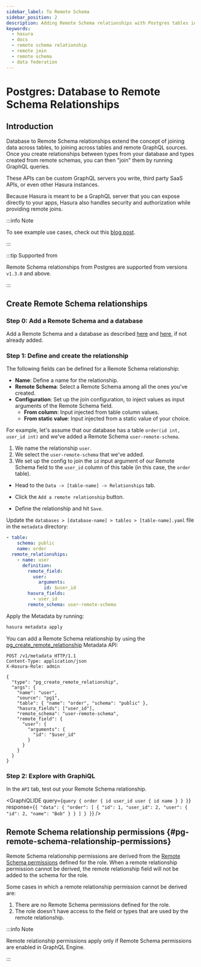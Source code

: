 ```yaml
---
sidebar_label: To Remote Schema
sidebar_position: 2
description: Adding Remote Schema relationships with Postgres tables in Hasura
keywords:
  - hasura
  - docs
  - remote schema relationship
  - remote join
  - remote schema
  - data federation
---
```



# Postgres: Database to Remote Schema Relationships

## Introduction

Database to Remote Schema relationships extend the concept of joining data across tables, to joining across tables and
remote GraphQL sources. Once you create relationships between types from your database and types created from remote
schemas, you can then "join" them by running GraphQL queries.

These APIs can be custom GraphQL servers you write, third party SaaS APIs, or even other Hasura instances.

Because Hasura is meant to be a GraphQL server that you can expose directly to your apps, Hasura also handles security
and authorization while providing remote joins.

:::info Note

To see example use cases, check out this
[blog post](https://hasura.io/blog/remote-joins-a-graphql-api-to-join-database-and-other-data-sources/).

:::

:::tip Supported from

Remote Schema relationships from Postgres are supported from versions `v1.3.0` and above.

:::

## Create Remote Schema relationships

### Step 0: Add a Remote Schema and a database

Add a Remote Schema and a database as described [here](/remote-schemas/adding-schema.mdx) and
[here](/databases/connect-db/index.mdx), if not already added.

### Step 1: Define and create the relationship

The following fields can be defined for a Remote Schema relationship:

- **Name**: Define a name for the relationship.
- **Remote Schema**: Select a Remote Schema among all the ones you've created.
- **Configuration**: Set up the join configuration, to inject values as input arguments of the Remote Schema field.
  - **From column**: Input injected from table column values.
  - **From static value**: Input injected from a static value of your choice.

For example, let's assume that our database has a table `order(id int, user_id int)` and we've added a Remote Schema
`user-remote-schema`.

1.  We name the relationship `user`.
2.  We select the `user-remote-schema` that we've added.
3.  We set up the config to join the `id` input argument of our Remote Schema field to the `user_id` column of this
    table (in this case, the `order` table).

<Tabs groupId="user-preference" className="api-tabs">
<TabItem value="console" label="Console">

- Head to the `Data -> [table-name] -> Relationships` tab.
- Click the `Add a remote relationship` button.

  <Thumbnail
    src="/img/schema/add-remote-schema-relationship.png"
    alt="Opening the remote relationship section"
    width="1000px"
  />

- Define the relationship and hit `Save`.

  <Thumbnail src="/img/schema/define-remote-schema-relationship.png" alt="Defining the relationship" width="800px" />

</TabItem>
<TabItem value="cli" label="CLI">

Update the `databases > [database-name] > tables > [table-name].yaml` file in the `metadata` directory:

```yaml {4-13}
- table:
    schema: public
    name: order
  remote_relationships:
    - name: user
      definition:
        remote_field:
          user:
            arguments:
              id: $user_id
        hasura_fields:
          - user_id
        remote_schema: user-remote-schema
```

Apply the Metadata by running:

```bash
hasura metadata apply
```

</TabItem>
<TabItem value="api" label="API">

You can add a Remote Schema relationship by using the
[pg_create_remote_relationship](/api-reference/metadata-api/remote-relationships.mdx#metadata-pg-create-remote-relationship)
Metadata API:

```http
POST /v1/metadata HTTP/1.1
Content-Type: application/json
X-Hasura-Role: admin

{
  "type": "pg_create_remote_relationship",
  "args": {
    "name": "user",
    "source": "pg1",
    "table": { "name": "order", "schema": "public" },
    "hasura_fields": ["user_id"],
    "remote_schema": "user-remote-schema",
    "remote_field": {
      "user": {
        "arguments": {
          "id": "$user_id"
        }
      }
    }
  }
}
```

</TabItem>
</Tabs>

### Step 2: Explore with GraphiQL

In the `API` tab, test out your Remote Schema relationship.

<GraphiQLIDE
  query={`query {
  order {
    id
    user_id
    user {
      id
      name
    }
  }
}`}
  response={`{
  "data": {
    "order": [
      {
        "id": 1,
        "user_id": 2,
        "user": {
          "id": 2,
          "name": "Bob"
        }
      }
    ]
  }
}`}
/>

## Remote Schema relationship permissions {#pg-remote-schema-relationship-permissions}

Remote Schema relationship permissions are derived from the
[Remote Schema permissions](/remote-schemas/auth/remote-schema-permissions.mdx) defined for the role. When a remote
relationship permission cannot be derived, the remote relationship field will not be added to the schema for the role.

Some cases in which a remote relationship permission cannot be derived are:

1.  There are no Remote Schema permissions defined for the role.
2.  The role doesn't have access to the field or types that are used by the remote relationship.

:::info Note

Remote relationship permissions apply only if Remote Schema permissions are enabled in GraphQL Engine.

:::
